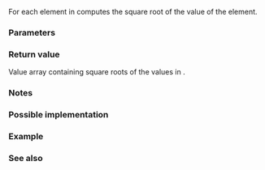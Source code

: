 {{cpp/title|sqrt{{small|(std::valarray)}}}}
{{cpp/numeric/valarray/navbar}}
{{ddcl|header=valarray|1=
template&lt; class T &gt;
valarray&lt;T&gt; sqrt( const valarray&lt;T&gt;&amp; va );
}}

For each element in {{c|va}} computes the square root of the value of the element.

===Parameters===
{{par begin}}
{{par|va|value array to apply the operation to}}
{{par end}}

===Return value===
Value array containing square roots of the values in {{c|va}}.

===Notes===
{{cpp/numeric/valarray/notes unq|sqrt}}

{{cpp/numeric/valarray/notes ret|sqrt}}

===Possible implementation===
{{cpp/numeric/valarray/impl|sqrt}}

===Example===
{{example
|Finds all three roots (two of which can be complex conjugates) of several {{enwiki|Cubic equation}}s at once.
|code=
#include &lt;cassert&gt;
#include &lt;complex&gt;
#include &lt;cstddef&gt;
#include &lt;iostream&gt;
#include &lt;numbers&gt;
#include &lt;valarray&gt;

using CD = std::complex&lt;double&gt;;
using VA = std::valarray&lt;CD&gt;;

// return all n complex roots out of a given complex number x
VA root(CD x, unsigned n)
{
    const double mag = std::pow(std::abs(x), 1.0 / n);
    const double step = 2.0 * std::numbers::pi / n;
    double phase = std::arg(x) / n;
    VA v(n);
    for (std::size_t i{}; i != n; ++i, phase += step)
        v[i] = std::polar(mag, phase);
    return v;
}

// return n complex roots of each element in v; in the output valarray first
// goes the sequence of all n roots of v[0], then all n roots of v[1], etc.
VA root(VA v, unsigned n)
{
    VA o(v.size() * n);
    VA t(n);
    for (std::size_t i = 0; i != v.size(); ++i)
    {
        t = root(v[i], n);
        for (unsigned j = 0; j != n; ++j)
            o[n * i + j] = t[j];
    }
    return o;
}

// floating-point numbers comparator that tolerates given rounding error
inline bool is_equ(CD x, CD y, double tolerance = 0.000'000'001)
{
    return std::abs(std::abs(x) - std::abs(y)) &lt; tolerance;
}

int main()
{
    // input coefficients for polynomial x³ + p·x + q
    const VA p{1, 2, 3, 4, 5, 6, 7, 8};
    const VA q{1, 2, 3, 4, 5, 6, 7, 8};

    // the solver
    const VA d = std::sqrt(std::pow(q / 2, 2) + std::pow(p / 3, 3));
    const VA u = root(-q / 2 + d, 3);
    const VA n = root(-q / 2 - d, 3);

    // allocate memory for roots: 3 * number of input cubic polynomials
    VA x[3];
    for (std::size_t t = 0; t != 3; ++t)
        x[t].resize(p.size());

    auto is_proper_root = [](CD a, CD b, CD p) { return is_equ(a * b + p / 3.0, 0.0); };

    // sieve out 6 out of 9 generated roots, leaving only 3 proper roots (per polynomial)
    for (std::size_t i = 0; i != p.size(); ++i)
        for (std::size_t j = 0, r = 0; j != 3; ++j)
            for (std::size_t k = 0; k != 3; ++k)
                if (is_proper_root(u[3 * i + j], n[3 * i + k], p[i]))
                    x[r++][i] = u[3 * i + j] + n[3 * i + k];

    std::cout &lt;&lt; "Depressed cubic equation:   Root 1: \t\t Root 2: \t\t Root 3:\n";
    for (std::size_t i = 0; i != p.size(); ++i)
    {
        std::cout &lt;&lt; "x³ + " &lt;&lt; p[i] &lt;&lt; "·x + " &lt;&lt; q[i] &lt;&lt; " = 0  "
                  &lt;&lt; std::fixed &lt;&lt; x[0][i] &lt;&lt; "  " &lt;&lt; x[1][i] &lt;&lt; "  " &lt;&lt; x[2][i]
                  &lt;&lt; std::defaultfloat &lt;&lt; '\n';

        assert(is_equ(std::pow(x[0][i], 3) + x[0][i] * p[i] + q[i], 0.0));
        assert(is_equ(std::pow(x[1][i], 3) + x[1][i] * p[i] + q[i], 0.0));
        assert(is_equ(std::pow(x[2][i], 3) + x[2][i] * p[i] + q[i], 0.0));
    }
}
|output=
Depressed cubic equation:   Root 1:              Root 2:                 Root 3:
x³ + (1,0)·x + (1,0) = 0  (-0.682328,0.000000)  (0.341164,1.161541)  (0.341164,-1.161541)
x³ + (2,0)·x + (2,0) = 0  (-0.770917,0.000000)  (0.385458,1.563885)  (0.385458,-1.563885)
x³ + (3,0)·x + (3,0) = 0  (-0.817732,0.000000)  (0.408866,1.871233)  (0.408866,-1.871233)
x³ + (4,0)·x + (4,0) = 0  (-0.847708,0.000000)  (0.423854,2.130483)  (0.423854,-2.130483)
x³ + (5,0)·x + (5,0) = 0  (-0.868830,0.000000)  (0.434415,2.359269)  (0.434415,-2.359269)
x³ + (6,0)·x + (6,0) = 0  (-0.884622,0.000000)  (0.442311,2.566499)  (0.442311,-2.566499)
x³ + (7,0)·x + (7,0) = 0  (-0.896922,0.000000)  (0.448461,2.757418)  (0.448461,-2.757418)
x³ + (8,0)·x + (8,0) = 0  (-0.906795,0.000000)  (0.453398,2.935423)  (0.453398,-2.935423)
}}

===See also===
{{dsc begin}}
{{dsc inc|cpp/numeric/valarray/dsc pow}}
{{dsc inc|cpp/numeric/math/dsc sqrt}}
{{dsc inc|cpp/numeric/complex/dsc sqrt}}
{{dsc end}}

{{langlinks|de|es|fr|it|ja|pt|ru|zh}}
